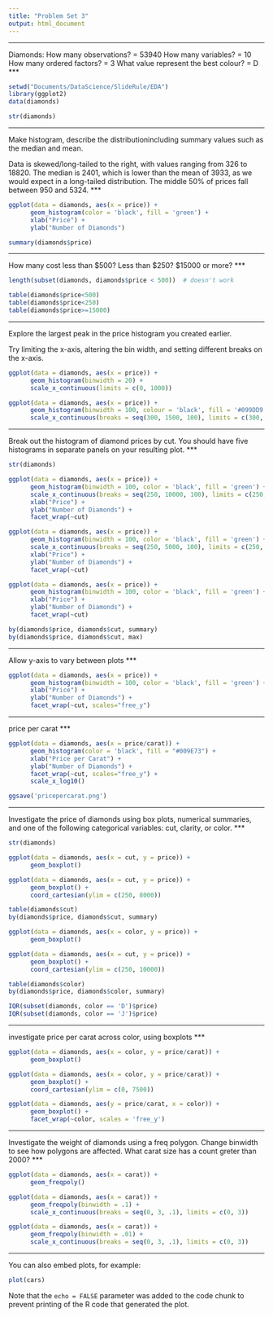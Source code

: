 ```yaml
---
title: "Problem Set 3"
output: html_document
---
```

***
Diamonds:
How many observations?   = 53940
How many variables?      = 10
How many ordered factors? = 3
What value represent the best colour?   = D
***

```r
setwd("Documents/DataScience/SlideRule/EDA")
library(ggplot2)
data(diamonds)

str(diamonds)
```

***
Make histogram, describe the distributionincluding summary values 
such as the median and mean.

Data is skewed/long-tailed to the right, with values ranging from 326 to 18820. The median is 2401, which is lower than the mean of 3933, as we would expect in a long-tailed distribution. The middle 50% of prices fall between 950 and 5324.
***

```r
ggplot(data = diamonds, aes(x = price)) +
      geom_histogram(color = 'black', fill = 'green') +
      xlab("Price") +
      ylab("Number of Diamonds")

summary(diamonds$price)
```

***
How many cost less than $500?
Less than $250?
$15000 or more?
***

```r
length(subset(diamonds, diamonds$price < 500))  # doesn't work

table(diamonds$price<500)
table(diamonds$price<250)
table(diamonds$price>=15000)
```

***
Explore the largest peak in the
price histogram you created earlier.

Try limiting the x-axis, altering the bin width,
and setting different breaks on the x-axis.

```r
ggplot(data = diamonds, aes(x = price)) +
      geom_histogram(binwidth = 20) +
      scale_x_continuous(limits = c(0, 1000))

ggplot(data = diamonds, aes(x = price)) +
      geom_histogram(binwidth = 100, colour = 'black', fill = '#099DD9') +
      scale_x_continuous(breaks = seq(300, 1500, 100), limits = c(300, 1500))

```

***
Break out the histogram of diamond prices by cut. You should have five 
histograms in separate panels on your resulting plot.
***

```r
str(diamonds)

ggplot(data = diamonds, aes(x = price)) +
      geom_histogram(binwidth = 100, color = 'black', fill = 'green') +
      scale_x_continuous(breaks = seq(250, 10000, 100), limits = c(250, 10000)) +
      xlab("Price") +
      ylab("Number of Diamonds") +
      facet_wrap(~cut)

ggplot(data = diamonds, aes(x = price)) +
      geom_histogram(binwidth = 100, color = 'black', fill = 'green') +
      scale_x_continuous(breaks = seq(250, 5000, 100), limits = c(250, 5000)) +
      xlab("Price") +
      ylab("Number of Diamonds") +
      facet_wrap(~cut)

ggplot(data = diamonds, aes(x = price)) +
      geom_histogram(binwidth = 100, color = 'black', fill = 'green') +
      xlab("Price") +
      ylab("Number of Diamonds") +
      facet_wrap(~cut)

by(diamonds$price, diamonds$cut, summary)
by(diamonds$price, diamonds$cut, max)

```

***
Allow y-axis to vary between plots
***
```r
ggplot(data = diamonds, aes(x = price)) +
      geom_histogram(binwidth = 100, color = 'black', fill = 'green') +
      xlab("Price") +
      ylab("Number of Diamonds") +
      facet_wrap(~cut, scales="free_y")
```

***
price per carat
***

```r
ggplot(data = diamonds, aes(x = price/carat)) +
      geom_histogram(color = 'black', fill = "#009E73") +
      xlab("Price per Carat") +
      ylab("Number of Diamonds") +
      facet_wrap(~cut, scales="free_y") +
      scale_x_log10()

ggsave('pricepercarat.png')
```

***
Investigate the price of diamonds using box plots, numerical summaries, 
and one of the following categorical variables: cut, clarity, or color.
***

```r
str(diamonds)

ggplot(data = diamonds, aes(x = cut, y = price)) +
      geom_boxplot()

ggplot(data = diamonds, aes(x = cut, y = price)) +
      geom_boxplot() +
      coord_cartesian(ylim = c(250, 8000))

table(diamonds$cut)
by(diamonds$price, diamonds$cut, summary)

ggplot(data = diamonds, aes(x = color, y = price)) +
      geom_boxplot()

ggplot(data = diamonds, aes(x = cut, y = price)) +
      geom_boxplot() +
      coord_cartesian(ylim = c(250, 10000))

table(diamonds$color)
by(diamonds$price, diamonds$color, summary)

IQR(subset(diamonds, color == 'D')$price)
IQR(subset(diamonds, color == 'J')$price)
```

***
investigate price per carat across color, using boxplots
***

```r
ggplot(data = diamonds, aes(x = color, y = price/carat)) +
      geom_boxplot()

ggplot(data = diamonds, aes(x = color, y = price/carat)) +
      geom_boxplot() +
      coord_cartesian(ylim = c(0, 7500))

ggplot(data = diamonds, aes(y = price/carat, x = color)) +
      geom_boxplot() +
      facet_wrap(~color, scales = 'free_y')
```

***
Investigate the weight of diamonds using a freq polygon. Change binwidth to 
see how polygons are affected. What carat size has a count greter than 2000?
***

```r
ggplot(data = diamonds, aes(x = carat)) +
      geom_freqpoly()

ggplot(data = diamonds, aes(x = carat)) +
      geom_freqpoly(binwidth = .1) +
      scale_x_continuous(breaks = seq(0, 3, .1), limits = c(0, 3))

ggplot(data = diamonds, aes(x = carat)) +
      geom_freqpoly(binwidth = .01) +
      scale_x_continuous(breaks = seq(0, 3, .1), limits = c(0, 3))
```




***
You can also embed plots, for example:

```r
plot(cars)
```

Note that the `echo = FALSE` parameter was added to the code chunk to prevent printing of the R code that generated the plot.
